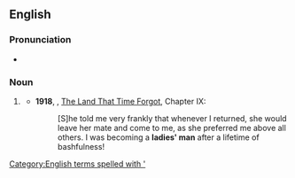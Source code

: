 {{also|ladies man}}

==English==

===Pronunciation===
* {{audio|en|En-au-ladies' man.ogg|Audio (AU)}}

===Noun===
{{en-noun|ladies' men}}

# {{lb|en|idiomatic}} {{alternative form of|en|lady's man}}
#* '''1918''', {{w|Edgar Rice Burroughs}}, [[w:The Land That Time Forgot (novel)|The Land That Time Forgot]], Chapter IX:
#*: [S]he told me very frankly that whenever I returned, she would leave her mate and come to me, as she preferred me above all others. I was becoming a '''ladies' man''' after a lifetime of bashfulness!

[[Category:English terms spelled with ']]